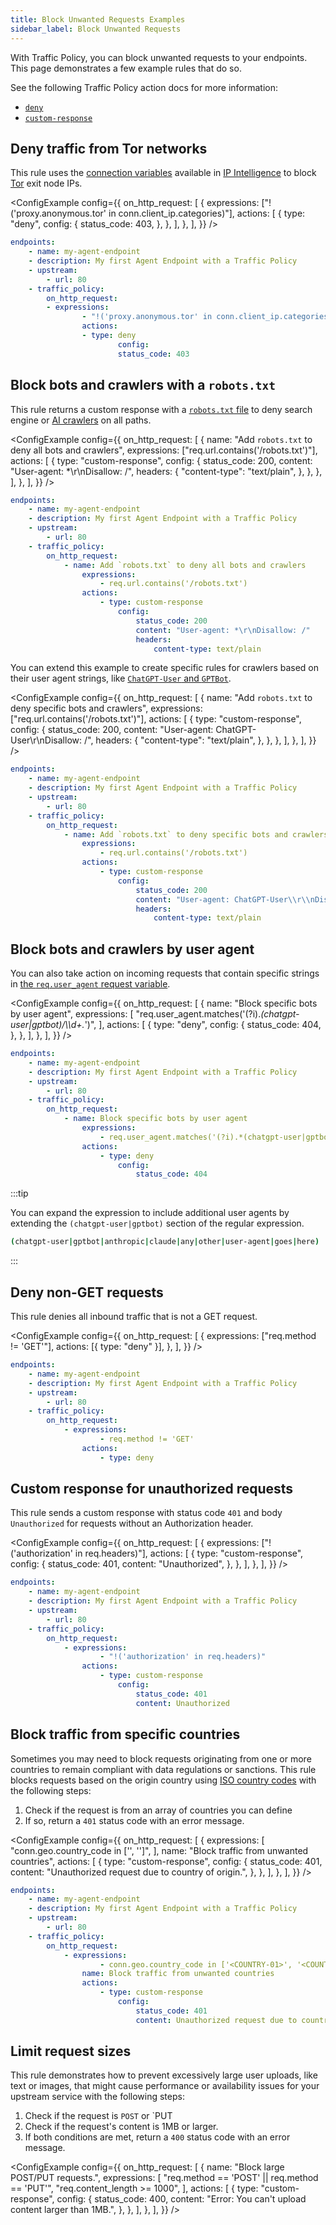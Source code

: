 ```yaml
---
title: Block Unwanted Requests Examples
sidebar_label: Block Unwanted Requests
---
```



With Traffic Policy, you can block unwanted requests to your endpoints. This page demonstrates a few example rules that do so.

See the following Traffic Policy action docs for more information:

- [`deny`](/traffic-policy/actions/deny/)
- [`custom-response`](/traffic-policy/actions/custom-response/)

## Deny traffic from Tor networks

This rule uses the [connection variables](/traffic-policy/variables/connection/) available in [IP Intelligence](/traffic-policy/variables/ip-intel) to block [Tor](<https://en.wikipedia.org/wiki/Tor_(network)>) exit node IPs.

<Tabs groupId="exampleType" queryString="type" defaultValue="snippet">

<TabItem value="snippet" label="Snippet">

<ConfigExample
	config={{
		on_http_request: [
			{
				expressions: ["!('proxy.anonymous.tor' in conn.client_ip.categories)"],
				actions: [
					{
						type: "deny",
						config: {
							status_code: 403,
						},
					},
				],
			},
		],
	}}
/>

</TabItem>

<TabItem value="full" label="Full Configuration File">

```yaml mode=traffic-policy title="config.yml"
endpoints:
	- name: my-agent-endpoint
	- description: My first Agent Endpoint with a Traffic Policy
	- upstream:
		- url: 80
	- traffic_policy:
		on_http_request:
		- expressions:
				- "!('proxy.anonymous.tor' in conn.client_ip.categories)"
				actions:
				- type: deny
						config:
						status_code: 403
```

</TabItem>

</Tabs>

## Block bots and crawlers with a `robots.txt`

This rule returns a custom response with a [`robots.txt` file](https://developers.google.com/search/docs/crawling-indexing/robots/intro) to deny search engine or [AI crawlers](https://platform.openai.com/docs/bots/) on all paths.

<Tabs groupId="exampleType" queryString="type" defaultValue="snippet">

<TabItem value="snippet" label="Snippet">

<ConfigExample
	config={{
		on_http_request: [
			{
				name: "Add `robots.txt` to deny all bots and crawlers",
				expressions: ["req.url.contains('/robots.txt')"],
				actions: [
					{
						type: "custom-response",
						config: {
							status_code: 200,
							content: "User-agent: *\r\nDisallow: /",
							headers: {
								"content-type": "text/plain",
							},
						},
					},
				],
			},
		],
	}}
/>

</TabItem>

<TabItem value="full" label="Full Configuration File">

```yaml mode=traffic-policy title="config.yml"
endpoints:
	- name: my-agent-endpoint
	- description: My first Agent Endpoint with a Traffic Policy
	- upstream:
		- url: 80
	- traffic_policy:
		on_http_request:
			- name: Add `robots.txt` to deny all bots and crawlers
				expressions:
					- req.url.contains('/robots.txt')
				actions:
					- type: custom-response
						config:
							status_code: 200
							content: "User-agent: *\r\nDisallow: /"
							headers:
								content-type: text/plain
```

</TabItem>

</Tabs>

You can extend this example to create specific rules for crawlers based on their user agent strings, like [`ChatGPT-User` and `GPTBot`](https://platform.openai.com/docs/bots).

<Tabs groupId="exampleType" queryString="type" defaultValue="snippet">

<TabItem value="snippet" label="Snippet">

<ConfigExample
	config={{
		on_http_request: [
			{
				name: "Add `robots.txt` to deny specific bots and crawlers",
				expressions: ["req.url.contains('/robots.txt')"],
				actions: [
					{
						type: "custom-response",
						config: {
							status_code: 200,
							content: "User-agent: ChatGPT-User\\r\\nDisallow: /",
							headers: {
								"content-type": "text/plain",
							},
						},
					},
				],
			},
		],
	}}
/>

</TabItem>

<TabItem value="full" label="Full Configuration File">

```yaml mode=traffic-policy title="config.yml"
endpoints:
	- name: my-agent-endpoint
	- description: My first Agent Endpoint with a Traffic Policy
	- upstream:
		- url: 80
	- traffic_policy:
		on_http_request:
			- name: Add `robots.txt` to deny specific bots and crawlers
				expressions:
					- req.url.contains('/robots.txt')
				actions:
					- type: custom-response
						config:
							status_code: 200
							content: "User-agent: ChatGPT-User\\r\\nDisallow: /"
							headers:
								content-type: text/plain
```

</TabItem>

</Tabs>

## Block bots and crawlers by user agent

You can also take action on incoming requests that contain specific strings in [the `req.user_agent` request variable](/http/request-headers/#http).

<Tabs groupId="exampleType" queryString="type" defaultValue="snippet">

<TabItem value="snippet" label="Snippet">

<ConfigExample
	config={{
		on_http_request: [
			{
				name: "Block specific bots by user agent",
				expressions: [
					"req.user_agent.matches('(?i).*(chatgpt-user|gptbot)/\\\\d+.*')",
				],
				actions: [
					{
						type: "deny",
						config: {
							status_code: 404,
						},
					},
				],
			},
		],
	}}
/>

</TabItem>

<TabItem value="full" label="Full Configuration File">

```yaml mode=traffic-policy title="config.yml"
endpoints:
	- name: my-agent-endpoint
	- description: My first Agent Endpoint with a Traffic Policy
	- upstream:
		- url: 80
	- traffic_policy:
		on_http_request:
			- name: Block specific bots by user agent
				expressions:
					- req.user_agent.matches('(?i).*(chatgpt-user|gptbot)/\\d+.*')
				actions:
					- type: deny
						config:
							status_code: 404
```

</TabItem>

</Tabs>

:::tip

You can expand the expression to include additional user agents by extending the `(chatgpt-user|gptbot)` section of the regular expression.

```bash
(chatgpt-user|gptbot|anthropic|claude|any|other|user-agent|goes|here)
```

:::

## Deny non-GET requests

This rule denies all inbound traffic that is not a GET request.

<Tabs groupId="exampleType" queryString="type" defaultValue="snippet">

<TabItem value="snippet" label="Snippet">

<ConfigExample
	config={{
		on_http_request: [
			{
				expressions: ["req.method != 'GET'"],
				actions: [{ type: "deny" }],
			},
		],
	}}
/>

</TabItem>

<TabItem value="full" label="Full Configuration File">

```yaml mode=traffic-policy title="config.yml"
endpoints:
	- name: my-agent-endpoint
	- description: My first Agent Endpoint with a Traffic Policy
	- upstream:
		- url: 80
	- traffic_policy:
		on_http_request:
			- expressions:
					- req.method != 'GET'
				actions:
					- type: deny
```

</TabItem>

</Tabs>

## Custom response for unauthorized requests

This rule sends a custom response with status code `401` and body `Unauthorized` for requests without an Authorization header.

<Tabs groupId="exampleType" queryString="type" defaultValue="snippet">

<TabItem value="snippet" label="Snippet">

<ConfigExample
	config={{
		on_http_request: [
			{
				expressions: ["!('authorization' in req.headers)"],
				actions: [
					{
						type: "custom-response",
						config: {
							status_code: 401,
							content: "Unauthorized",
						},
					},
				],
			},
		],
	}}
/>

</TabItem>

<TabItem value="full" label="Full Configuration File">

```yaml mode=traffic-policy title="config.yml"
endpoints:
	- name: my-agent-endpoint
	- description: My first Agent Endpoint with a Traffic Policy
	- upstream:
		- url: 80
	- traffic_policy:
		on_http_request:
			- expressions:
					- "!('authorization' in req.headers)"
				actions:
					- type: custom-response
						config:
							status_code: 401
							content: Unauthorized
```

</TabItem>

</Tabs>

## Block traffic from specific countries

Sometimes you may need to block requests originating from one or more countries to remain compliant with data regulations or sanctions. This rule blocks requests based on the origin country using [ISO country codes](https://en.wikipedia.org/wiki/List_of_ISO_3166_country_codes) with the following steps:

1. Check if the request is from an array of countries you can define
1. If so, return a `401` status code with an error message.

<Tabs groupId="exampleType" queryString="type" defaultValue="snippet">

<TabItem value="snippet" label="Snippet">

<ConfigExample
	config={{
		on_http_request: [
			{
				expressions: [
					"conn.geo.country_code in ['<COUNTRY-01>', '<COUNTRY-02>']",
				],
				name: "Block traffic from unwanted countries",
				actions: [
					{
						type: "custom-response",
						config: {
							status_code: 401,
							content: "Unauthorized request due to country of origin.",
						},
					},
				],
			},
		],
	}}
/>

</TabItem>

<TabItem value="full" label="Full Configuration File">

```yaml mode=traffic-policy title="config.yml"
endpoints:
	- name: my-agent-endpoint
	- description: My first Agent Endpoint with a Traffic Policy
	- upstream:
		- url: 80
	- traffic_policy:
		on_http_request:
			- expressions:
					- conn.geo.country_code in ['<COUNTRY-01>', '<COUNTRY-02>']
				name: Block traffic from unwanted countries
				actions:
					- type: custom-response
						config:
							status_code: 401
							content: Unauthorized request due to country of origin.
```

</TabItem>

</Tabs>

## Limit request sizes

This rule demonstrates how to prevent excessively large user uploads, like text or images, that might cause performance or availability issues for your upstream service with the following steps:

1. Check if the request is `POST` or `PUT
1. Check if the request's content is 1MB or larger.
1. If both conditions are met, return a `400` status code with an error message.

<ConfigExample
	config={{
		on_http_request: [
			{
				name: "Block large POST/PUT requests.",
				expressions: [
					"req.method == 'POST' || req.method == 'PUT'",
					"req.content_length >= 1000",
				],
				actions: [
					{
						type: "custom-response",
						config: {
							status_code: 400,
							content: "Error: You can't upload content larger than 1MB.",
						},
					},
				],
			},
		],
	}}
/>

